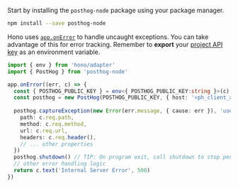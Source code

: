 
Start by installing the `posthog-node` package using your package manager.
```bash
npm install --save posthog-node
```

Hono uses [`app.onError`](https://hono.dev/docs/api/exception#handling-httpexception) to handle uncaught exceptions. You can take advantage of this for error tracking. Remember to **export** your [project API key](https://us.posthog.com/settings/project#variables) as an environment variable.

```ts file=index.ts
import { env } from 'hono/adapter'
import { PostHog } from 'posthog-node'

app.onError((err, c) => {
  const { POSTHOG_PUBLIC_KEY } = env<{ POSTHOG_PUBLIC_KEY:string }>(c)
  const posthog = new PostHog(POSTHOG_PUBLIC_KEY, { host: '<ph_client_api_host>' })
  
  posthog.captureException(new Error(err.message, { cause: err }), 'user_distinct_id_with_err_rethrow', {
    path: c.req.path,
    method: c.req.method,
    url: c.req.url,
    headers: c.req.header(),
    // ... other properties
  })
  posthog.shutdown() // TIP: On program exit, call shutdown to stop pending pollers and flush any remaining events
  // other error handling logic
  return c.text('Internal Server Error', 500)
})
```
